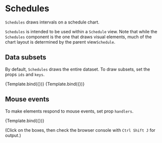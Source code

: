 
# Schedules

<Meta title="Addons/Band/Schedules/Schedules" />

`Schedules` draws intervals on a schedule chart.

`Schedules` is intended to be used within a `Schedule` view. Note that while the `Schedules` component is the one that draws visual elements, much of the chart layout is determined by the parent view`Schedule`.

<ArgsTable of={Schedules} />

## Data subsets

By default, `Schedules` draws the entire dataset. To draw subsets, set the props `ids` and `keys`.

<Canvas>
    <Story
        name="selected ids"
        args={{
            ids: ['alpha'],
        }}
        component={Schedules}
        decorators={[ChartScheduleDecorator]}
    >
        {Template.bind({})}
    </Story>
    <Story
        name="selected keys"
        args={{
            keys: ['x'],
        }}
        component={Schedules}
        decorators={[ChartScheduleDecorator]}
    >
        {Template.bind({})}
    </Story>
</Canvas>

## Mouse events

To make elements respond to mouse events, set prop `handlers`.

<Canvas>
    <Story
        name="mouse click"
        args={{ handlers: { onClick: onSchedulesClick } }}
        component={Schedules}
        decorators={[ChartScheduleDecorator]}
    >
        {Template.bind({})}
    </Story>
</Canvas>

(Click on the boxes, then check the browser console with `Ctrl Shift J` for output.)
